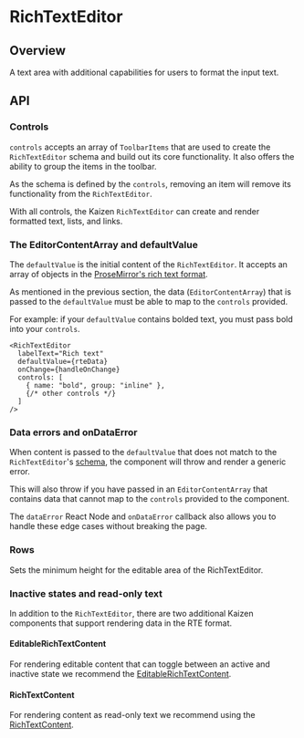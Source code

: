 
<Meta of={RichTextEditorStories} />

# RichTextEditor

<ResourceLinks
  sourceCode="https://github.com/cultureamp/kaizen-design-system/tree/main/packages/components/src/RichTextEditor/RichTextEditor"
  figma="https://www.figma.com/file/ZRfnoNUXbGZv4eVWLbF4Az/%EF%B8%8F%F0%9F%96%BC%EF%B8%8F-Component-Gallery?node-id=9%3A86406&t=P1w10jr2cpPuaayw-1"
  designGuidelines="https://cultureamp.atlassian.net/wiki/spaces/DesignSystem/pages/3081896752/Rich+Text+Editor"
  className="!mb-8"
/>

<KAIOInstallation exportNames="RichTextEditor" />

## Overview

A text area with additional capabilities for users to format the input text.

<Canvas of={RichTextEditorStories.Playground} />
<Controls of={RichTextEditorStories.Playground} />

## API

### Controls

`controls` accepts an array of `ToolbarItems` that are used to create the `RichTextEditor` schema and build out its core functionality. It also offers the ability to group the items in the toolbar.

<Canvas of={RichTextEditorStories.Controls} />

As the schema is defined by the `controls`, removing an item will remove its functionality from the `RichTextEditor`.

<Canvas of={RichTextEditorStories.ControlsWithoutBold} />

With all controls, the Kaizen `RichTextEditor` can create and render formatted text, lists, and links.

<Canvas of={RichTextEditorStories.AllAvailableContent} />


### The EditorContentArray and defaultValue

The `defaultValue` is the initial content of the `RichTextEditor`. It accepts an array of objects in the [ProseMirror's rich text format](https://cultureamp.atlassian.net/wiki/spaces/TV/pages/3380543671/ProseMirror+rich+formatted+text+data+format).

<Canvas of={RichTextEditorStories.DefaultValue} />

As mentioned in the previous section, the data (`EditorContentArray`) that is passed to the `defaultValue` must be able to map to the `controls` provided.

For example: if your `defaultValue` contains bolded text, you must pass bold into your `controls`.

```
<RichTextEditor
  labelText="Rich text"
  defaultValue={rteData}
  onChange={handleOnChange}
  controls: [
    { name: "bold", group: "inline" },
    {/* other controls */}
  ]
/>
```

### Data errors and onDataError
When content is passed to the `defaultValue` that does not match to the `RichTextEditor`'s [schema](https://github.com/cultureamp/kaizen-design-system/blob/main/packages/components/src/RichTextEditor/RichTextEditor/schema.ts), the component will throw and render a generic error.

<Canvas of={RichTextEditorStories.MalformedContent} />

This will also throw if you have passed in an `EditorContentArray` that contains data that cannot map to the `controls` provided to the component.

<Canvas of={RichTextEditorStories.IncorrectDataForControls}/>

The `dataError` React Node and `onDataError` callback also allows you to handle these edge cases without breaking the page.

### Rows

Sets the minimum height for the editable area of the RichTextEditor.

<Canvas of={RichTextEditorStories.Rows} />

<DocsStory of={RichTextEditorStories.Description} />

<DocsStory of={RichTextEditorStories.Validation} />


### Inactive states and read-only text

In addition to the `RichTextEditor`, there are two additional Kaizen components that support rendering data in the RTE format.

#### EditableRichTextContent

For rendering editable content that can toggle between an active and inactive state we recommend the [EditableRichTextContent](/docs/components-richtexteditor-editablerichtextcontent--docs).

<Canvas of={EditableRichTextContentStories.UsageExample} />

#### RichTextContent

For rendering content as read-only text we recommend using the [RichTextContent](/docs/components-richtexteditor-richtextcontent--docs).

<Canvas of={RichTextContentStories.Playground} />

